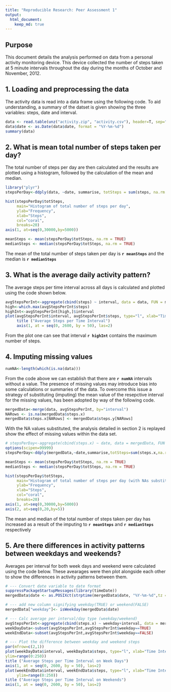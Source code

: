 ```yaml
---
title: "Reproducible Research: Peer Assessment 1"
output: 
  html_document:
    keep_md: true
---
```



## Purpose

This document details the analysis performed on data from a personal activity monitoring device. This device collected the number of steps taken at 5 minute intervals throughout the day during the months of October and November, 2012.


## 1. Loading and preprocessing the data

The activity data is read into a data frame using the following code. To aid understanding, a summary of the datset is given showing the three variables: steps, date and interval.
```r
data <- read.table(unz("activity.zip", "activity.csv"), header=T, sep=",")
data$date <- as.Date(data$date, format = "%Y-%m-%d")
summary(data)
```


## 2. What is mean total number of steps taken per day?
The total number of steps per day are then calculated and the results are plotted using a histogram, followed by the calculation of the mean and median. 

```r

library("plyr")
stepsPerDay<-ddply(data, ~date, summarise, totSteps = sum(steps, na.rm = TRUE))

hist(stepsPerDay$totSteps,
     main="Histogram of total number of steps per day",
     ylab="Frequency",
     xlab="Steps",
     col="coral",
     breaks=20)
axis(1, at=seq(0,30000,by=5000))

meanSteps <- mean(stepsPerDay$totSteps, na.rm = TRUE)
medianSteps <- median(stepsPerDay$totSteps, na.rm = TRUE)
```


The mean of the total number of steps taken per day is **```r meanSteps```** and the median is **```r medianSteps```**



## 3. What is the average daily activity pattern?

The average steps per time interval across all days is calculated and plotted using the code shown below. 

```r
avgStepsPerInt<-aggregate(cbind(steps) ~ interval, data = data, FUN = mean, na.rm = TRUE)
high<-which.max(avgStepsPerInt$steps)
highInt<-avgStepsPerInt[high,]$interval
plot(avgStepsPerInt$interval, avgStepsPerInt$steps, type="l", xlab="Time Interval", ylab="Number of Steps",xaxt="n")
     title ("Average Steps per Time Interval")
     axis(1, at = seq(0, 2600, by = 50), las=2)
```



From the plot one can see that  interval **`r highInt`** contains the maximum number of steps.


## 4. Imputing missing values

```r
numNA<-length(which(is.na(data)))
```

From the code above we can establish that there are **```r numNA```** intervals without a value. The presence of missing values may introduce bias into some calculations or summaries of the data. To overcome this issue a strategy of substituting (imputing) the mean value of the resepctive interval for the missing values, has been adopted by way of the following code.

```r
mergedData<-merge(data, avgStepsPerInt, by="interval")
NARows <- is.na(mergedData$steps.x)
mergedData$steps.x[NARows] <- mergedData$steps.y[NARows]
```

With the NA values substituted, the analysis detailed in section 2 is replayed show the effect of missing values within the data set. 

```r
# stepsPerDay<-aggregate(cbind(steps.x) ~ date, data = mergedData, FUN = sum, na.rm = TRUE)
options(scipen=99999)
stepsPerDay<-ddply(mergedData,~date,summarise,totSteps=sum(steps.x,na.rm=TRUE))

meanSteps <- mean(stepsPerDay$totSteps, na.rm = TRUE)
medianSteps <- median(stepsPerDay$totSteps, na.rm = TRUE)

hist(stepsPerDay$totSteps,
     main="Histogram of total number of steps per day (with NAs substituted)",
     ylab="Frequency",
     xlab="Steps",
     col="coral",
     breaks=20)
axis(1, at=seq(0,30000,by=5000))
axis(2, at=seq(0,20,by=5))

```

The mean  and median of the total number of steps taken per day has increased as a result of the imputing to  **```r meanSteps```** and **```r medianSteps```** respectively

## 5. Are there differences in activity patterns between weekdays and weekends?

Averages per interval for both week days and weekend were calculated using the code below. These avearages were then plot alongside each other to show the differences in activity patterns between them.


```r
# --- Convert date variable to date format
suppressPackageStartupMessages(library(timeDate))
mergedData$date <- as.POSIXct(strptime(mergedData$date, "%Y-%m-%d",tz = "GMT"))

# --- add new column signifying weekday(TRUE) or weekend(FALSE)
mergedData["weekday"]<- isWeekday(mergedData$date)

# --- Calc average per interval/day type (weekday/weekend)
avgStepsPerInt<-aggregate(cbind(steps.x) ~ weekday+interval, data = mergedData, FUN = mean, na.rm = TRUE)
weekDayData<-subset(avgStepsPerInt,avgStepsPerInt$weekday==TRUE)
weekEndData<-subset(avgStepsPerInt,avgStepsPerInt$weekday==FALSE)

# --- Plot the difference between weekday and weekend steps
par(mfrow=c(2,1))
plot(weekDayData$interval, weekDayData$steps, type="l", xlab="Time Interval", ylab="Number of Steps",xaxt="n",
ylim=range(0:250))
title ("Average Steps per Time Interval on Week Days")
axis(1, at = seq(0, 2600, by = 50), las=2)
plot(weekEndData$interval, weekEndData$steps, type="l", xlab="Time Interval", ylab="Number of Steps",xaxt="n",
     ylim=range(0:250))
title ("Average Steps per Time Interval on Weekends")
axis(1, at = seq(0, 2600, by = 50), las=2)

```
